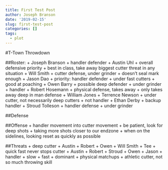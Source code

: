 ```yaml
---
title: First Test Post
author: Joseph Branson
date: '2019-02-15'
slug: first-test-post
categories: []
tags:
  - plot
---
```


#T-Town Throwdown

##Roster:
+ Joseph Branson
	+ handler defender
+ Austin Uhl
	+ overall defensive priority
	+ best in class, take away biggest cutter threat in any situation
+ Will Smith
	+ cutter defense, under grinder
	+ doesn't seal mark enough
+ Jason Dao
	+ priority: handler defender
	+ under fast cutters
	+ good at poaching
+ Owen Barry
	+ possible deep defender
	+ under grinder
	+ handler
+ Robert Hosemann
	+ physical defense, takes away
	+ only takes away deep in man defense
+ William Jones
+ Terrence Newson
	+ under cutter, not necessarily deep cutters
	+ not handler
+ Ethan Derby
	+ backup handler
+ Stroud Tolleson
	+ handler defense
	+ under grinder

##Defense


##Offense
+ handler movement into cutter movement
+ be patient, look for deep shots
+ taking more shots closer to our endzone
+ when on the sidelines, looking reset as quickly as possible

##Threats
+ deep cutter
	+ Austin
	+ Robert
	+ Owen
	+ Will Smith
	+ Tee
+ quick fast never stops cutter
	+ Austin
	+ Robert
	+ Stroud
	+ Owen
	+ Jason
+ handler
	+ slow
	+ fast
	+ dominant
+ physical matchups
+ athletic cutter, not so much throwing skill

